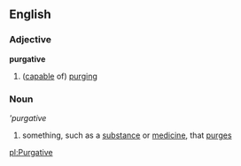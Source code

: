 ==English==
===Adjective===
'''purgative'''
# ([[capable]] of) [[purge|purging]]
===Noun===
'''purgative''
# something, such as a [[substance]] or [[medicine]], that [[purge]]s

[[pl:Purgative]]